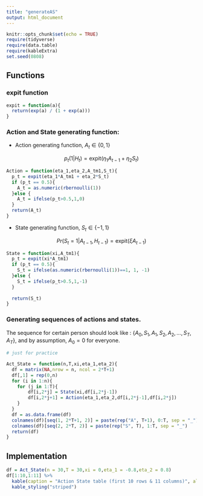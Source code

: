 ```yaml
---
title: "generateAS"
output: html_document
---
```


```r
knitr::opts_chunk$set(echo = TRUE)
require(tidyverse)
require(data.table)
require(kableExtra)
set.seed(0808)
```


## Functions

### expit function

```r
expit = function(a){
  return(exp(a) / (1 + exp(a)))
}
```


### Action and State generating function:

+ Action generating function, $A_t \in \{ 0,1 \}$

$$
p_t(1|H_t) = \text{expit} (\eta_1A_{t-1}+\eta_2S_t)
$$

```r
Action = function(eta_1,eta_2,A_tm1,S_t){
  p_t = expit(eta_1*A_tm1 + eta_2*S_t)
  if (p_t == 0.5){
    A_t = as.numeric(rbernoulli(1))
  }else {
    A_t = ifelse(p_t>0.5,1,0)
  }
  return(A_t)
}
```

+ State generating function, $S_t \in \{ -1,1 \}$


$$
Pr(S_t=1|A_{t-1},H_{t-1}) = \text{expit} (\xi A_{t-1})
$$

```r
State = function(xi,A_tm1){
  p_t = expit(xi*A_tm1)
  if (p_t == 0.5){
    S_t = ifelse(as.numeric(rbernoulli(1))==1, 1, -1)
  }else {
    S_t = ifelse(p_t>0.5,1,-1)
  }
  
  return(S_t)
}
```


### Generating sequences of actions and states. 

The sequence for certain person should look like : $\{ A_0, S_1, A_1, S_2,A_2, \dots,S_T,A_T \}$, and by assumption, $A_0 = 0$ for everyone.

```r
# just for practice 

Act_State = function(n,T,xi,eta_1,eta_2){
  df = matrix(NA,nrow = n, ncol = 2*T+1)
  df[,1] = rep(0,n)
  for (i in 1:n){
    for (j in 1:T){
        df[i,2*j] = State(xi,df[i,2*j-1])
        df[i,2*j+1] = Action(eta_1,eta_2,df[i,2*j-1],df[i,2*j])
    }
  }
  df = as.data.frame(df)
  colnames(df)[seq(1, 2*T+1, 2)] = paste(rep("A", T+1), 0:T, sep = "_")
  colnames(df)[seq(2, 2*T, 2)] = paste(rep("S", T), 1:T, sep = "_")
  return(df)
}
```


## Implementation

```r
df = Act_State(n = 30,T = 30,xi = 0,eta_1 = -0.8,eta_2 = 0.8)
df[1:10,1:11] %>% 
  kable(caption = "Action State table (first 10 rows & 11 columns)", align = "c") %>%
  kable_styling("striped")
```
